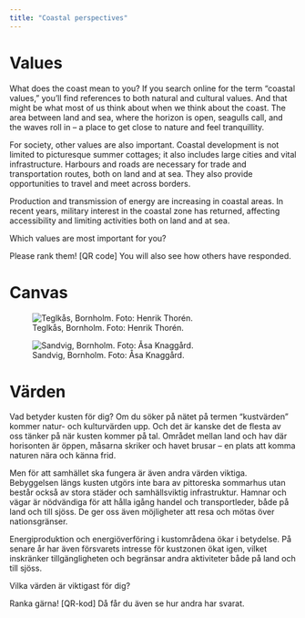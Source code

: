 ```yaml
---
title: "Coastal perspectives"
---
```


# Values

What does the coast mean to you? If you search online for the term “coastal values,” you’ll find references to both natural and cultural values. And that might be what most of us think about when we think about the coast. The area between land and sea, where the horizon is open, seagulls call, and the waves roll in – a place to get close to nature and feel tranquillity. 

For society, other values are also important. Coastal development is not limited to picturesque summer cottages; it also includes large cities and vital infrastructure. Harbours and roads are necessary for trade and transportation routes, both on land and at sea. They also provide opportunities to travel and meet across borders. 

Production and transmission of energy are increasing in coastal areas. In recent years, military interest in the coastal zone has returned, affecting accessibility and limiting activities both on land and at sea. 

Which values are most important for you? 

Please rank them! \[QR code\] You will also see how others have responded. 

# Canvas

![Teglkås, Bornholm. Foto: Henrik Thorén.](../img/varden_vepa.jpg)

![Sandvig, Bornholm. Foto: Åsa Knaggård.](../img/varden_liten.jpg)

# Värden

Vad betyder kusten för dig? Om du söker på nätet på termen “kustvärden” kommer natur- och kulturvärden upp. Och det är kanske det de flesta av oss tänker på när kusten kommer på tal. Området mellan land och hav där horisonten är öppen, måsarna skriker och havet brusar – en plats att komma naturen nära och känna frid.

Men för att samhället ska fungera är även andra värden viktiga. Bebyggelsen längs kusten utgörs inte bara av pittoreska sommarhus utan består också av stora städer och samhällsviktig infrastruktur. Hamnar och vägar är nödvändiga för att hålla igång handel och transportleder, både på land och till sjöss. De ger oss även möjligheter att resa och mötas över nationsgränser.

Energiproduktion och energiöverföring i kustområdena ökar i betydelse. På senare år har även försvarets intresse för kustzonen ökat igen, vilket inskränker tillgängligheten och begränsar andra aktiviteter både på land och till sjöss.

Vilka värden är viktigast för dig?

Ranka gärna! \[QR-kod\] Då får du även se hur andra har svarat.
